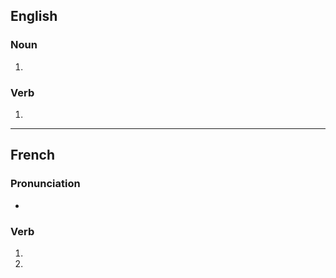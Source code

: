 {{also|azurés}}

==English==

===Noun===
{{head|en|noun plural form}}

# {{plural of|azure|lang=en}}

===Verb===
{{head|en|verb form}}

# {{en-third-person singular of|azure}}

----

==French==

===Pronunciation===
* {{homophones|azure|azurent|lang=fr}}

===Verb===
{{fr-verb-form}}

# {{conjugation of|azurer||2|s|pres|ind|lang=fr}}
# {{conjugation of|azurer||2|s|pres|sub|lang=fr}}